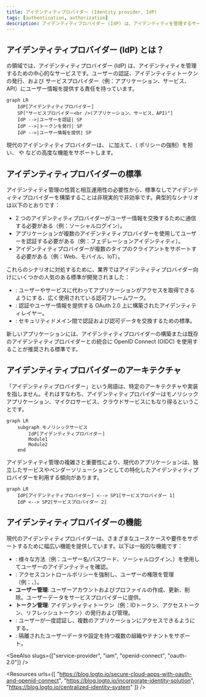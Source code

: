 ```yaml
---
title: アイデンティティプロバイダー (Identity provider, IdP)
tags: [authentication, authorization]
description: アイデンティティプロバイダー (IdP) は、アイデンティティを管理するサービスです。現代のアイデンティティプロバイダーは、認証に OpenID Connect (OIDC) を、認可に OAuth 2.0 をサポートしています。
---
```


## アイデンティティプロバイダー (IdP) とは？

<Ref slug="iam" /> の領域では、アイデンティティプロバイダー (IdP) は、アイデンティティを管理するための中心的なサービスです。ユーザーの認証、アイデンティティトークンの発行、および <Ref slug="service-provider">サービスプロバイダー</Ref>（例：アプリケーション、サービス、API）にユーザー情報を提供する責任を持っています。

```mermaid
graph LR
    IdP[アイデンティティプロバイダー]
    SP["サービスプロバイダー<br />(アプリケーション、サービス、API)"]
    IdP -->|ユーザーを認証| SP
    IdP -->|トークンを発行| SP
    IdP -->|ユーザー情報を提供| SP
```

現代のアイデンティティプロバイダーは、<Ref slug="authentication" /> に加えて、<Ref slug="authorization" />（<Ref slug="access-control" /> ポリシーの強制）を担い、<Ref slug="single-sign-on" /> や <Ref slug="multi-tenancy" /> などの高度な機能をサポートします。

## アイデンティティプロバイダーの標準

アイデンティティ管理の性質と相互運用性の必要性から、標準なしでアイデンティティプロバイダーを構築することは非現実的で非効率です。典型的なシナリオは以下のとおりです：

- 2 つのアイデンティティプロバイダーがユーザー情報を交換するために通信する必要がある（例：ソーシャルログイン）。
- アプリケーションが複数のアイデンティティプロバイダーを使用してユーザーを認証する必要がある（例：フェデレーションアイデンティティ）。
- アイデンティティプロバイダーが複数のタイプのクライアントをサポートする必要がある（例：Web、モバイル、IoT）。

これらのシナリオに対処するために、業界ではアイデンティティプロバイダー向けにいくつかの人気のある標準が開発されました：

- <Ref slug="oauth-2.0" />: ユーザーやサービスに代わってアプリケーションがアクセスを取得できるようにする、広く使用されている認可フレームワーク。
- <Ref slug="openid-connect" />: 認証やユーザー情報を提供する OAuth 2.0 上に構築されたアイデンティティレイヤー。
- <Ref slug="saml" />: セキュリティドメイン間で認証および認可データを交換するための標準。

新しいアプリケーションには、アイデンティティプロバイダーの構築または既存のアイデンティティプロバイダーとの統合に OpenID Connect (OIDC) を使用することが推奨される標準です。

## アイデンティティプロバイダーのアーキテクチャ

「アイデンティティプロバイダー」という用語は、特定のアーキテクチャや実装を指しません。それはすなわち、アイデンティティプロバイダーはモノリシックアプリケーション、マイクロサービス、クラウドサービスにもなり得るということです。

```mermaid
graph LR
    subgraph モノリシックサービス
        IdP[アイデンティティプロバイダー]
        Module1
        Module2
    end
```

アイデンティティ管理の複雑さと重要性により、現代のアプリケーションは、独立したサービスやベンダーソリューションとしての特化したアイデンティティプロバイダーを利用する傾向があります。

```mermaid
graph LR
    IdP[アイデンティティプロバイダー] <--> SP1[サービスプロバイダー 1]
    IdP <--> SP2[サービスプロバイダー 2]
```

## アイデンティティプロバイダーの機能

現代のアイデンティティプロバイダーは、さまざまなユースケースや要件をサポートするために幅広い機能を提供しています。以下は一般的な機能です：

- <Ref slug="authentication" />: 様々な方法（例：ユーザー名/パスワード、ソーシャルログイン、<Ref slug="mfa" />）を使用してユーザーのアイデンティティを確認。
- <Ref slug="authorization" />: アクセスコントロールポリシーを強制し、ユーザーの権限を管理（例：<Ref slug="rbac" />、<Ref slug="abac" />）。
- **ユーザー管理**: ユーザーアカウントおよびプロファイルの作成、更新、削除。ユーザーデータを<Ref slug="service-provider">サービスプロバイダー</Ref>に提供。
- **トークン管理**: アイデンティティトークン（例：IDトークン、アクセストークン、リフレッシュトークン）の発行および管理。
- <Ref slug="single-sign-on" />: ユーザーが一度認証し、複数のアプリケーションにアクセスできるようにする。
- <Ref slug="multi-tenancy" />: 隔離されたユーザーデータや設定を持つ複数の組織やテナントをサポート。

<SeeAlso slugs={["service-provider", "iam", "openid-connect", "oauth-2.0"]} />

<Resources
  urls={[
    "https://blog.logto.io/secure-cloud-apps-with-oauth-and-openid-connect",
    "https://blog.logto.io/incorporate-identity-solution",
    "https://blog.logto.io/centralized-identity-system"
  ]}
/>
